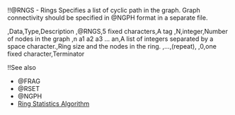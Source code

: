 {{category Datatypes}}
!!@RNGS - Rings
Specifies a list of cyclic path in the graph. Graph connectivity should be specified in @NGPH format in a separate file.

,Data,Type,Description
,@RNGS,5 fixed characters,A tag
,N,integer,Number of nodes in the graph
,n a1 a2 a3 ... an,A list of integers separated by a space character.,Ring size and the nodes in the ring.
,...,(repeat),
,0,one fixed character,Terminator

!!See also
*@FRAG
*@RSET
*@NGPH
*[[Ring Statistics Algorithm]]
{{timestamp 1218616244}}
